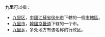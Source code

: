 '''九里'''可以指：
* [[九里区|九里区]]，[[中國|中國]][[江蘇省|江蘇省]][[徐州市|徐州市]]下轄的一個[[市轄區|市轄區]]。
* [[九里市|九里市]]，[[大韓民國|韓國]][[京畿道|京畿道]]下辖的一个市。
* [[九里乡|九里乡]]，多处地方有该名称的行政区。

{{disambig|J|Cat=二字地名消歧义}}